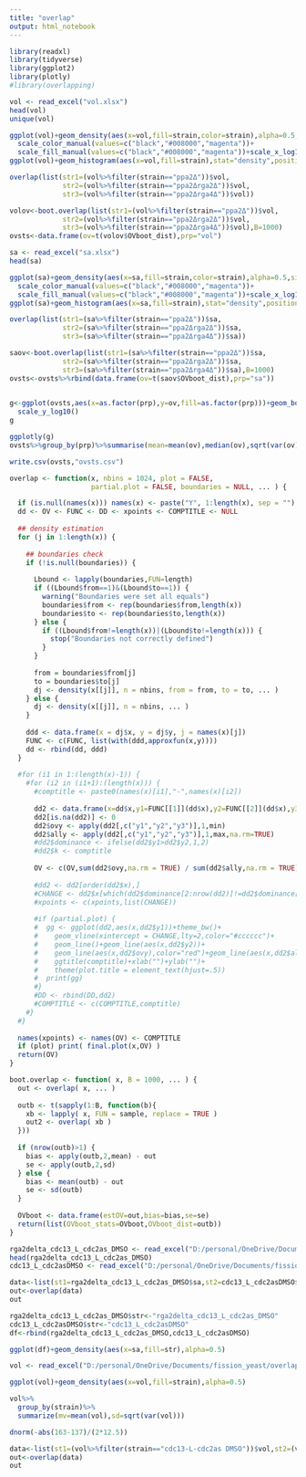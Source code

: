 ---
title: "overlap"
output: html_notebook
---


```{r}
library(readxl)
library(tidyverse)
library(ggplot2)
library(plotly)
#library(overlapping)
```
```{r}
vol <- read_excel("vol.xlsx")
head(vol)
unique(vol)
```
```{r}
ggplot(vol)+geom_density(aes(x=vol,fill=strain,color=strain),alpha=0.5,size=1)+
  scale_color_manual(values=c("black","#008000","magenta"))+
  scale_fill_manual(values=c("black","#008000","magenta"))+scale_x_log10()
ggplot(vol)+geom_histogram(aes(x=vol,fill=strain),stat="density",position = "dodge")
```
```{r}
overlap(list(str1=(vol%>%filter(strain=="ppa2Δ"))$vol,
             str2=(vol%>%filter(strain=="ppa2Δrga2Δ"))$vol,
             str3=(vol%>%filter(strain=="ppa2Δrga4Δ"))$vol))
```
```{r}
volov<-boot.overlap(list(str1=(vol%>%filter(strain=="ppa2Δ"))$vol,
             str2=(vol%>%filter(strain=="ppa2Δrga2Δ"))$vol,
             str3=(vol%>%filter(strain=="ppa2Δrga4Δ"))$vol),B=1000)
ovsts<-data.frame(ov=t(volov$OVboot_dist),prp="vol")
```

```{r}
sa <- read_excel("sa.xlsx")
head(sa)
```

```{r}
ggplot(sa)+geom_density(aes(x=sa,fill=strain,color=strain),alpha=0.5,size=1)+
  scale_color_manual(values=c("black","#008000","magenta"))+
  scale_fill_manual(values=c("black","#008000","magenta"))+scale_x_log10()
ggplot(sa)+geom_histogram(aes(x=sa,fill=strain),stat="density",position = "dodge")
```

```{r}
overlap(list(str1=(sa%>%filter(strain=="ppa2Δ"))$sa,
             str2=(sa%>%filter(strain=="ppa2Δrga2Δ"))$sa,
             str3=(sa%>%filter(strain=="ppa2Δrga4Δ"))$sa))
```
```{r}
saov<-boot.overlap(list(str1=(sa%>%filter(strain=="ppa2Δ"))$sa,
             str2=(sa%>%filter(strain=="ppa2Δrga2Δ"))$sa,
             str3=(sa%>%filter(strain=="ppa2Δrga4Δ"))$sa),B=1000)
ovsts<-ovsts%>%rbind(data.frame(ov=t(saov$OVboot_dist),prp="sa"))
  
```

```{r}
g<-ggplot(ovsts,aes(x=as.factor(prp),y=ov,fill=as.factor(prp)))+geom_boxplot(notch = TRUE)+
  scale_y_log10()
g
```
```{r}
ggplotly(g)
ovsts%>%group_by(prp)%>%summarise(mean=mean(ov),median(ov),sqrt(var(ov)))
```
```{r}
write.csv(ovsts,"ovsts.csv")
```

```{r}
overlap <- function(x, nbins = 1024, plot = FALSE, 
                    partial.plot = FALSE, boundaries = NULL, ... ) {

  if (is.null(names(x))) names(x) <- paste("Y", 1:length(x), sep = "")
  dd <- OV <- FUNC <- DD <- xpoints <- COMPTITLE <- NULL
  
  ## density estimation
  for (j in 1:length(x)) {
    
    ## boundaries check
    if (!is.null(boundaries)) {
      
      Lbound <- lapply(boundaries,FUN=length)
      if ((Lbound$from==1)&(Lbound$to==1)) {
        warning("Boundaries were set all equals")
        boundaries$from <- rep(boundaries$from,length(x))
        boundaries$to <- rep(boundaries$to,length(x))
      } else {
        if ((Lbound$from!=length(x))|(Lbound$to!=length(x))) {
          stop("Boundaries not correctly defined")
        }
      }
      
      from = boundaries$from[j]
      to = boundaries$to[j]
      dj <- density(x[[j]], n = nbins, from = from, to = to, ... )
    } else {
      dj <- density(x[[j]], n = nbins, ... )  
    }
    
    ddd <- data.frame(x = dj$x, y = dj$y, j = names(x)[j]) 
    FUNC <- c(FUNC, list(with(ddd,approxfun(x,y))))
    dd <- rbind(dd, ddd)
  }
  
  #for (i1 in 1:(length(x)-1)) {
    #for (i2 in (i1+1):(length(x))) {
      #comptitle <- paste0(names(x)[i1],"-",names(x)[i2])
      
      dd2 <- data.frame(x=dd$x,y1=FUNC[[1]](dd$x),y2=FUNC[[2]](dd$x),y3=FUNC[[3]](dd$x))    
      dd2[is.na(dd2)] <- 0
      dd2$ovy <- apply(dd2[,c("y1","y2","y3")],1,min)
      dd2$ally <- apply(dd2[,c("y1","y2","y3")],1,max,na.rm=TRUE)
      #dd2$dominance <- ifelse(dd2$y1>dd2$y2,1,2)
      #dd2$k <- comptitle
      
      OV <- c(OV,sum(dd2$ovy,na.rm = TRUE) / sum(dd2$ally,na.rm = TRUE))
      
      #dd2 <- dd2[order(dd2$x),]
      #CHANGE <- dd2$x[which(dd2$dominance[2:nrow(dd2)]!=dd2$dominance[1:(nrow(dd2)-1)])]
      #xpoints <- c(xpoints,list(CHANGE))
      
      #if (partial.plot) {
      #  gg <- ggplot(dd2,aes(x,dd2$y1))+theme_bw()+
      #    geom_vline(xintercept = CHANGE,lty=2,color="#cccccc")+
      #    geom_line()+geom_line(aes(x,dd2$y2))+
      #    geom_line(aes(x,dd2$ovy),color="red")+geom_line(aes(x,dd2$ally),color="blue")+
      #    ggtitle(comptitle)+xlab("")+ylab("")+
      #    theme(plot.title = element_text(hjust=.5))
      #  print(gg)
      #}
      #DD <- rbind(DD,dd2)
      #COMPTITLE <- c(COMPTITLE,comptitle)
    #}
  #}
  
  names(xpoints) <- names(OV) <- COMPTITLE
  if (plot) print( final.plot(x,OV) )
  return(OV)
}
```

```{r}
boot.overlap <- function( x, B = 1000, ... ) {
  out <- overlap( x, ... ) 
  
  outb <- t(sapply(1:B, function(b){
    xb <- lapply( x, FUN = sample, replace = TRUE )
    out2 <- overlap( xb )
  }))
  
  if (nrow(outb)>1) {
    bias <- apply(outb,2,mean) - out
    se <- apply(outb,2,sd) 
  } else {
    bias <- mean(outb) - out
    se <- sd(outb)
  }
  
  OVboot <- data.frame(estOV=out,bias=bias,se=se)
  return(list(OVboot_stats=OVboot,OVboot_dist=outb))
}
```

```{r}
rga2delta_cdc13_L_cdc2as_DMSO <- read_excel("D:/personal/OneDrive/Documents/fission_yeast/overlap/try_first/rga2delta_cdc13_L_cdc2as_DMSO.xlsx")
head(rga2delta_cdc13_L_cdc2as_DMSO)
cdc13_L_cdc2asDMSO <- read_excel("D:/personal/OneDrive/Documents/fission_yeast/overlap/try_first/cdc13_L_cdc2asDMSO.xlsx")
```

```{r}
data<-list(st1=rga2delta_cdc13_L_cdc2as_DMSO$sa,st2=cdc13_L_cdc2asDMSO$sa)
out<-overlap(data)
out
```
```{r}
rga2delta_cdc13_L_cdc2as_DMSO$str<-"rga2delta_cdc13_L_cdc2as_DMSO"
cdc13_L_cdc2asDMSO$str<-"cdc13_L_cdc2asDMSO"
df<-rbind(rga2delta_cdc13_L_cdc2as_DMSO,cdc13_L_cdc2asDMSO)
```
```{r}
ggplot(df)+geom_density(aes(x=sa,fill=str),alpha=0.5)
```
```{r}
vol <- read_excel("D:/personal/OneDrive/Documents/fission_yeast/overlap/try_first/vol.xlsx")
```

```{r}
ggplot(vol)+geom_density(aes(x=vol,fill=strain),alpha=0.5)
```
```{r}
vol%>%
  group_by(strain)%>%
  summarize(mv=mean(vol),sd=sqrt(var(vol)))

dnorm(-abs(163-137)/(2*12.5))
```

```{r}

data<-list(st1=(vol%>%filter(strain=="cdc13-L-cdc2as DMSO"))$vol,st2=(vol%>%filter(strain=="rga2Δ cdc13-L-cdc2as DMSO"))$vol)
out<-overlap(data)
out
```
